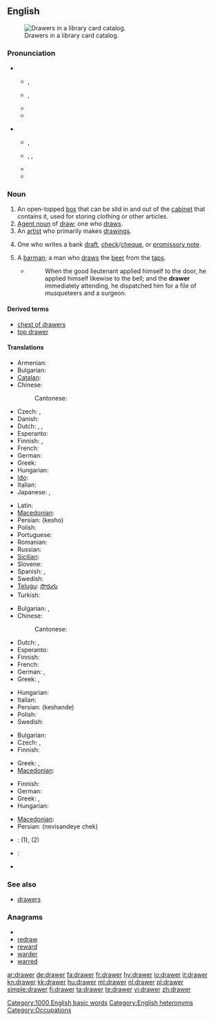 {{wikipedia}}
==English==
[[Image:Schlagwortkatalog.jpg|thumb|right|Drawers in a library card catalog.]]

===Pronunciation===
* {{qualifier|box}}
** {{a|UK}} {{IPA|/dɹɔː(ɹ)/}}, {{SAMPA|/drO:(ə)(r)/}}
** {{a|US}} {{IPA|/dɹɔɹ/}}, {{SAMPA|/drOr/}}
** {{audio|en-us-drawer.ogg|Audio (US)}}
** {{rhymes|ɔː(r)}}

* {{qualifier|person}}
** {{a|UK}} {{IPA|/ˈdɹɔː.ə(ɹ)/}}, {{SAMPA|/"drO:.@(r)/}}
** {{a|US}} {{enPR|drô'ər}}, {{IPA|/ˈdɹɑ.ɚ/|/ˈdɹɔ.ɚ/|/ˈdɹɔɹɚ/}}, {{SAMPA|/"drA@`/|/"drO@`/|/drOr@`/}}
** {{audio|en-us-drawer-one_who_draws.ogg|Audio (US)}}
** {{rhymes|ɔːə(r)}}

===Noun===
{{en-noun}}

# An open-topped [[box]] that can be slid in and out of the [[cabinet]] that contains it, used for storing clothing or other articles.
# [[agent noun|Agent noun]] of [[draw]]; one who [[draw]]s.
# An [[artist]] who primarily makes [[drawing]]s.
# {{banking}} One who writes a bank [[draft]], [[check]]/[[cheque]], or [[promissory note]].
# A [[barman]]; a man who [[draw]]s the [[beer]] from the [[tap]]s.
#* {{RQ:Fielding Tom Jones|VII|xii}}
#*: When the good lieutenant applied himself to the door, he applied himself likewise to the bell; and the '''drawer''' immediately attending, he dispatched him for a file of musqueteers and a surgeon.

====Derived terms====
* [[chest of drawers]]
* [[top drawer]]<!--adjective: of highest importance-->

====Translations====
{{trans-top|open-topped box in a cabinet used for storing}}
* Armenian: {{t-|hy|դարակ|tr=darak}}
* Bulgarian: {{t|bg|чекмедже|n|sc=Cyrl}}
* [[Catalan]]: {{t|ca|calaix|m}}
* Chinese:
*: Cantonese: {{tø|yue|櫃桶|tr=kwai tung|sc=Hant}}
* Czech: {{t+|cs|zásuvka|f}}, {{t-|cs|šuplík|m}}
* Danish: {{t|da|skuffe|c}}
* Dutch: {{t+|nl|lade}}, {{t+|nl|la}}, {{qualifier|Flemish}} {{t+|nl|schuif}}
* Esperanto: {{t|eo|tirkesto|xs=Esperanto}}
* Finnish: {{t+|fi|vetolaatikko}}, {{t+|fi|laatikko}}
* French: {{t+|fr|tiroir|m}}
* German: {{t+|de|Schublade|f}}
* Greek: {{t+|el|συρτάρι|n|tr=sirtári}}
* Hungarian: {{t+|hu|fiók}}
* [[Ido]]: {{t-|io|tir-kesto|xs=Ido}}
* Italian: {{t+|it|cassetto|m}}
* Japanese: {{t|ja|引き出し|tr=hikidashi}}, {{t|ja|引出し|tr=hikidashi}}
{{trans-mid}}
* Latin: {{t-|la|loculus}}
* [[Macedonian]]: {{t|mk|фиока|f|tr=fióka}}
* Persian: {{fa-Arab|[[کشو|کِشو]]}} (kesho)
* Polish: {{t+|pl|szuflada|f}}
* Portuguese: {{t+|pt|gaveta|f}}
* Romanian: {{t|ro|sertar|n}}
* Russian: {{t+|ru|ящик|m}}
* [[Sicilian]]: {{t+|scn|casciuni|m|xs=Sicilian}}
* Slovene: {{t+|sl|predal|m}}
* Spanish: {{t+|es|cajón|m}}, {{t-|es|gaveta|f}} {{qualifier|Cuba|Spain's Canary Islands|Venezuela}}
* Swedish: {{t|sv|byrålåda}}
* [[Telugu]]: [[సొరుగు]]
* Turkish: {{t|tr|çekmece}}
{{trans-bottom}}

{{trans-top|one who draws something}}
* Bulgarian: {{t|bg|чертожник|sc=Cyrl}},{{t|bg|рисувач|m|sc=Cyrl}}
* Chinese:
*: Cantonese: {{tø|yue|抽嘢嘅人|tr=tsou ye yan|sc=Hant}}
* Dutch: {{t+|nl|tekenaar|m}}, {{t|nl|tekenares|f}}
* Esperanto: {{t|eo|desegnisto|xs=Esperanto}}
* Finnish: {{t-|fi|piirtäjä}}
* French: {{t+|fr|dessinateur|m}}
* German: {{t+|de|Zeichner|m}}, {{t+|de|Zeichnerin|f}}
* Greek: {{t+|el|σχεδιαστής|m|tr=skheδiastís}}, {{t+|el|σχεδιάστρια|f|tr=skheδiástria}}
{{trans-mid}}
* Hungarian: {{t-|hu|rajzoló}}
* Italian: {{t+|it|disegnatore|m}}
* Persian: {{fa-Arab|[[کشنده|کِشَنده]]}} (keshande)
* Polish: {{t|pl|rysownik|m}}
* Swedish: {{t|sv|tecknare|c}}
{{trans-bottom}}

{{trans-top|artist who primarily makes drawings}}
* Bulgarian: {{t|bg|график|m|sc=Cyrl}}
* Czech: {{t-|cs|kreslíř|m}},  {{t|cs|kreslířka|f}}
* Finnish: {{t-|fi|piirtäjä}}
{{trans-mid}}
* Greek: {{t+|el|σχεδιαστής|m|tr=skheδiastís}}, {{t+|el|σχεδιάστρια|f|tr=skheδiástria}}
* [[Macedonian]]: {{t|mk|цртач|m|tr=c'rtač}}
{{trans-bottom}}

{{trans-top|one who writes a bank draft, check/cheque or promissory note}}
* Finnish: {{t-|fi|asettaja}}
* German: {{t|de|Aussteller|m}}
* Greek: {{t+|el|εκδότης|m|tr=ekδótis}}, {{t+|el|εκδότρια|f|tr=ekδótria}}
* Hungarian: {{t-|hu|kiállító}}
{{trans-mid}}
* [[Macedonian]]: {{t|mk|трасант|m|tr=trasánt}}
* Persian: {{fa-Arab|[[نویسنده چِک، کسی که چِک کشیده|نویسنده چِک، کسی که چِک کِشیده]]}} (nevisandeye chek)
{{trans-bottom}}

{{checktrans-top}}
* {{ttbc|Breton}}: {{t|br|tiretenn|f|xs=Breton}} (1), {{t|br|tresour|m|xs=Breton}} (2)
* {{ttbc|Indonesian}}: {{t-|id|laci|xs=Indonesian}} <!-- not verified -->
* {{ttbc|Spanish}} {{t-|es|gaveta|f}} {{qualifier|Bolivia}} <!-- - I'm not sure "gaveta" is used in Bolivia (I think they use "[[cajón]]" as in most Spanish-speaking countries)-->
{{trans-bottom}}

===See also===
* [[drawers]]<!--underwear-->

===Anagrams===
* {{alphagram|aderrw}}
* [[redraw#English|redraw]]
* [[reward#English|reward]]
* [[warder#English|warder]]
* [[warred#English|warred]]

[[Category:1000 English basic words]]
[[Category:English heteronyms]]
[[Category:Occupations]]

[[ar:drawer]]
[[de:drawer]]
[[fa:drawer]]
[[fr:drawer]]
[[hy:drawer]]
[[io:drawer]]
[[it:drawer]]
[[kn:drawer]]
[[kk:drawer]]
[[hu:drawer]]
[[ml:drawer]]
[[nl:drawer]]
[[pl:drawer]]
[[simple:drawer]]
[[fi:drawer]]
[[ta:drawer]]
[[te:drawer]]
[[vi:drawer]]
[[zh:drawer]]
